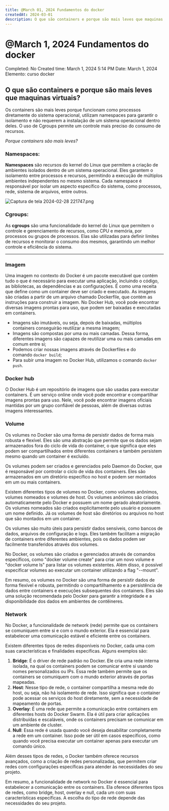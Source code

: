 ```yaml
---
title: @March 01, 2024 Fundamentos do docker
createdAt: 2024-03-01
description: O que são containers e porque são mais leves que maquinas virtuais?
---
```


# @March 1, 2024 Fundamentos do docker

Completed: No
Created time: March 1, 2024 5:14 PM
Date: March 1, 2024
Elemento: curso docker

## **O que são containers e porque são mais leves que maquinas virtuais?**

Os containers são mais leves porque funcionam como processos diretamente do sistema operacional, utilizam namespaces para garantir o isolamento e não requerem a instalação de um sistema operacional dentro deles. O uso de Cgroups permite um controle mais preciso do consumo de recursos.

*Porque containers são mais leves?*

### **Namespaces:**

**Namespaces** são recursos do kernel do Linux que permitem a criação de ambientes isolados dentro de um sistema operacional. Eles garantem o isolamento entre processos e recursos, permitindo a execução de múltiplos ambientes independentes no mesmo sistema. Cada namespace é responsável por isolar um aspecto específico do sistema, como processos, rede, sistema de arquivos, entre outros.

![Captura de tela 2024-02-28 221747.png](https://res.cloudinary.com/dyxtcsnna/image/upload/v1709757384/dcdev/images/notes/Captura_de_tela_2024-02-28_221747_lizmss.png)

### **Cgroups:**

As **cgroups** são uma funcionalidade do kernel do Linux que permitem o controle e gerenciamento de recursos, como CPU e memória, por processos ou grupos de processos. Elas são utilizadas para definir limites de recursos e monitorar o consumo dos mesmos, garantindo um melhor controle e eficiência do sistema.

---

### **Imagem**

Uma imagem no contexto do Docker é um pacote executável que contém tudo o que é necessário para executar uma aplicação, incluindo o código, as bibliotecas, as dependências e as configurações. É como uma receita que define como um container deve ser criado e executado. As imagens são criadas a partir de um arquivo chamado Dockerfile, que contém as instruções para construir a imagem. No Docker Hub, você pode encontrar diversas imagens prontas para uso, que podem ser baixadas e executadas em containers.

- Imagens são imutáveis, ou seja, depois de baixadas, múltiplos containers conseguirão reutilizar a mesma imagem;
- Imagens são compostas por uma ou mais camadas. Dessa forma, diferentes imagens são capazes de reutilizar uma ou mais camadas em comum entre si;
- Podemos criar nossas imagens através de Dockerfiles e do comando `docker build`;
- Para subir uma imagem no Docker Hub, utilizamos o comando `docker push`.

### **Docker hub**

O Docker Hub é um repositório de imagens que são usadas para executar containers. É um serviço online onde você pode encontrar e compartilhar imagens prontas para uso. Nele, você pode encontrar imagens oficiais mantidas por um grupo confiável de pessoas, além de diversas outras imagens interessantes.

### **Volume**

Os volumes no Docker são uma forma de persistir dados de forma mais robusta e flexível. Eles são uma abstração que permite que os dados sejam armazenados fora do ciclo de vida do container, o que significa que eles podem ser compartilhados entre diferentes containers e também persistem mesmo quando um container é excluído.

Os volumes podem ser criados e gerenciados pelo Daemon do Docker, que é responsável por controlar o ciclo de vida dos containers. Eles são armazenados em um diretório específico no host e podem ser montados em um ou mais containers.

Existem diferentes tipos de volumes no Docker, como volumes anônimos, volumes nomeados e volumes de host. Os volumes anônimos são criados automaticamente pelo Docker e possuem um nome gerado aleatoriamente. Os volumes nomeados são criados explicitamente pelo usuário e possuem um nome definido. Já os volumes de host são diretórios ou arquivos no host que são montados em um container.

Os volumes são muito úteis para persistir dados sensíveis, como bancos de dados, arquivos de configuração e logs. Eles também facilitam a migração de containers entre diferentes ambientes, pois os dados podem ser facilmente transferidos através dos volumes.

No Docker, os volumes são criados e gerenciados através de comandos específicos, como "docker volume create" para criar um novo volume e "docker volume ls" para listar os volumes existentes. Além disso, é possível especificar volumes ao executar um container utilizando a flag "--mount".

Em resumo, os volumes no Docker são uma forma de persistir dados de forma flexível e robusta, permitindo o compartilhamento e a persistência de dados entre containers e execuções subsequentes dos containers. Eles são uma solução recomendada pelo Docker para garantir a integridade e a disponibilidade dos dados em ambientes de contêineres.

### **Network**

No Docker, a funcionalidade de network (rede) permite que os containers se comuniquem entre si e com o mundo exterior. Ela é essencial para estabelecer uma comunicação estável e eficiente entre os containers.

Existem diferentes tipos de redes disponíveis no Docker, cada uma com suas características e finalidades específicas. Alguns exemplos são:

1. **Bridge**: É o driver de rede padrão no Docker. Ele cria uma rede interna isolada, na qual os containers podem se comunicar entre si usando nomes personalizados ou IPs. Essa rede também permite que os containers se comuniquem com o mundo exterior através de portas mapeadas.
2. **Host**: Nesse tipo de rede, o container compartilha a mesma rede do host, ou seja, não há isolamento de rede. Isso significa que o container pode acessar os serviços do host diretamente, sem a necessidade de mapeamento de portas.
3. **Overlay**: É uma rede que permite a comunicação entre containers em diferentes hosts do Docker Swarm. Ela é útil para criar aplicações distribuídas e escaláveis, onde os containers precisam se comunicar em um ambiente de cluster.
4. **Null**: Essa rede é usada quando você deseja desabilitar completamente a rede em um container. Isso pode ser útil em casos específicos, como quando você precisa executar um container apenas para executar um comando único.

Além desses tipos de redes, o Docker também oferece recursos avançados, como a criação de redes personalizadas, que permitem criar redes com configurações específicas para atender às necessidades do seu projeto.

Em resumo, a funcionalidade de network no Docker é essencial para estabelecer a comunicação entre os containers. Ela oferece diferentes tipos de redes, como bridge, host, overlay e null, cada um com suas características específicas. A escolha do tipo de rede depende das necessidades do seu projeto.